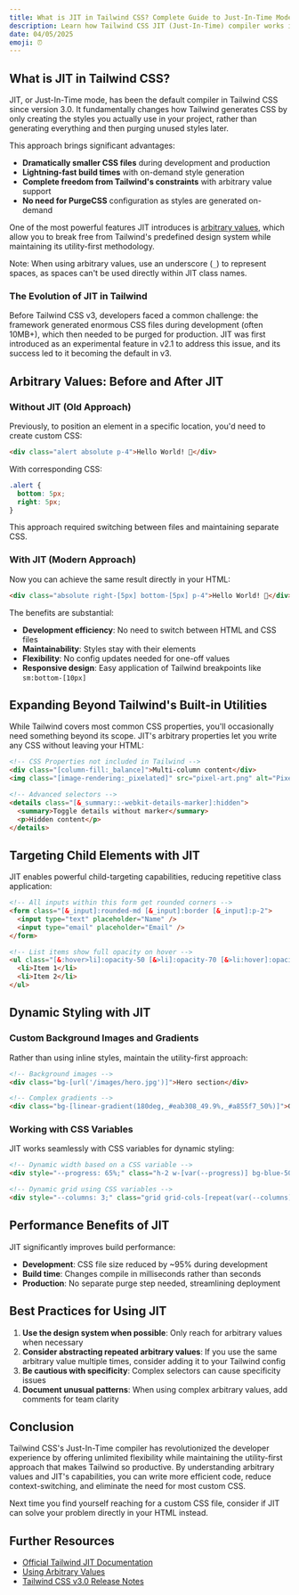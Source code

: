 ```yaml
---
title: What is JIT in Tailwind CSS? Complete Guide to Just-In-Time Mode
description: Learn how Tailwind CSS JIT (Just-In-Time) compiler works in v3, how it improves performance, and advanced techniques for using arbitrary values, custom properties, and dynamic styling.
date: 04/05/2025
emoji: ⏰
---
```


## What is JIT in Tailwind CSS?

JIT, or Just-In-Time mode, has been the default compiler in Tailwind CSS since version 3.0. It fundamentally changes how Tailwind generates CSS by only creating the styles you actually use in your project, rather than generating everything and then purging unused styles later.

This approach brings significant advantages:

- **Dramatically smaller CSS files** during development and production
- **Lightning-fast build times** with on-demand style generation
- **Complete freedom from Tailwind's constraints** with arbitrary value support
- **No need for PurgeCSS** configuration as styles are generated on-demand

One of the most powerful features JIT introduces is [arbitrary values](https://tailwindcss.com/docs/adding-custom-styles#using-arbitrary-values), which allow you to break free from Tailwind's predefined design system while maintaining its utility-first methodology.

Note: When using arbitrary values, use an underscore (`_`) to represent spaces, as spaces can't be used directly within JIT class names.

### The Evolution of JIT in Tailwind

Before Tailwind CSS v3, developers faced a common challenge: the framework generated enormous CSS files during development (often 10MB+), which then needed to be purged for production. JIT was first introduced as an experimental feature in v2.1 to address this issue, and its success led to it becoming the default in v3.

## Arbitrary Values: Before and After JIT

### Without JIT (Old Approach)

Previously, to position an element in a specific location, you'd need to create custom CSS:

```html
<div class="alert absolute p-4">Hello World! 👋</div>
```

With corresponding CSS:

```css
.alert {
  bottom: 5px;
  right: 5px;
}
```

This approach required switching between files and maintaining separate CSS.

### With JIT (Modern Approach)

Now you can achieve the same result directly in your HTML:

```html
<div class="absolute right-[5px] bottom-[5px] p-4">Hello World! 👋</div>
```

The benefits are substantial:

- **Development efficiency**: No need to switch between HTML and CSS files
- **Maintainability**: Styles stay with their elements
- **Flexibility**: No config updates needed for one-off values
- **Responsive design**: Easy application of Tailwind breakpoints like `sm:bottom-[10px]`

## Expanding Beyond Tailwind's Built-in Utilities

While Tailwind covers most common CSS properties, you'll occasionally need something beyond its scope. JIT's arbitrary properties let you write any CSS without leaving your HTML:

```html
<!-- CSS Properties not included in Tailwind -->
<div class="[column-fill:_balance]">Multi-column content</div>
<img class="[image-rendering:_pixelated]" src="pixel-art.png" alt="Pixel art" />

<!-- Advanced selectors -->
<details class="[&_summary::-webkit-details-marker]:hidden">
  <summary>Toggle details without marker</summary>
  <p>Hidden content</p>
</details>
```

## Targeting Child Elements with JIT

JIT enables powerful child-targeting capabilities, reducing repetitive class application:

```html
<!-- All inputs within this form get rounded corners -->
<form class="[&_input]:rounded-md [&_input]:border [&_input]:p-2">
  <input type="text" placeholder="Name" />
  <input type="email" placeholder="Email" />
</form>

<!-- List items show full opacity on hover -->
<ul class="[&:hover>li]:opacity-50 [&>li]:opacity-70 [&>li:hover]:opacity-100">
  <li>Item 1</li>
  <li>Item 2</li>
</ul>
```

## Dynamic Styling with JIT

### Custom Background Images and Gradients

Rather than using inline styles, maintain the utility-first approach:

```html
<!-- Background images -->
<div class="bg-[url('/images/hero.jpg')]">Hero section</div>

<!-- Complex gradients -->
<div class="bg-[linear-gradient(180deg,_#eab308_49.9%,_#a855f7_50%)]">Gradient background</div>
```

### Working with CSS Variables

JIT works seamlessly with CSS variables for dynamic styling:

```html
<!-- Dynamic width based on a CSS variable -->
<div style="--progress: 65%;" class="h-2 w-[var(--progress)] bg-blue-500">Progress bar</div>

<!-- Dynamic grid using CSS variables -->
<div style="--columns: 3;" class="grid grid-cols-[repeat(var(--columns),_1fr)]">Grid content</div>
```

## Performance Benefits of JIT

JIT significantly improves build performance:

- **Development**: CSS file size reduced by ~95% during development
- **Build time**: Changes compile in milliseconds rather than seconds
- **Production**: No separate purge step needed, streamlining deployment

## Best Practices for Using JIT

1. **Use the design system when possible**: Only reach for arbitrary values when necessary
2. **Consider abstracting repeated arbitrary values**: If you use the same arbitrary value multiple times, consider adding it to your Tailwind config
3. **Be cautious with specificity**: Complex selectors can cause specificity issues
4. **Document unusual patterns**: When using complex arbitrary values, add comments for team clarity

## Conclusion

Tailwind CSS's Just-In-Time compiler has revolutionized the developer experience by offering unlimited flexibility while maintaining the utility-first approach that makes Tailwind so productive. By understanding arbitrary values and JIT's capabilities, you can write more efficient code, reduce context-switching, and eliminate the need for most custom CSS.

Next time you find yourself reaching for a custom CSS file, consider if JIT can solve your problem directly in your HTML instead.

## Further Resources

- [Official Tailwind JIT Documentation](https://tailwindcss.com/docs/just-in-time-mode)
- [Using Arbitrary Values](https://tailwindcss.com/docs/adding-custom-styles#using-arbitrary-values)
- [Tailwind CSS v3.0 Release Notes](https://tailwindcss.com/blog/tailwindcss-v3)
